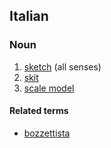 ==Italian==

===Noun===
{{it-noun|m}}

# [[sketch]] (all senses)
# [[skit]]
# [[scale model]]

====Related terms====
* [[bozzettista]]